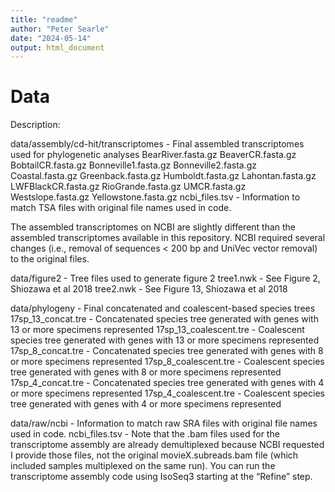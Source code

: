 ```yaml
---
title: "readme"
author: "Peter Searle"
date: "2024-05-14"
output: html_document
---
```


# Data

Description: 

data/assembly/cd-hit/transcriptomes - Final assembled transcriptomes used for phylogenetic analyses
  BearRiver.fasta.gz
  BeaverCR.fasta.gz
  BobtailCR.fasta.gz
  Bonneville1.fasta.gz
  Bonneville2.fasta.gz
  Coastal.fasta.gz
  Greenback.fasta.gz
  Humboldt.fasta.gz
  Lahontan.fasta.gz
  LWFBlackCR.fasta.gz
  RioGrande.fasta.gz
  UMCR.fasta.gz
  Westslope.fasta.gz
  Yellowstone.fasta.gz
  ncbi_files.tsv -  Information to match TSA files with original file names used in code. 

The assembled transcriptomes on NCBI are slightly different than the assembled transcriptomes available in this repository. NCBI required several changes (i.e., removal of sequences < 200 bp and UniVec vector removal) to the original files.

data/figure2 - Tree files used to generate figure 2
  tree1.nwk - See Figure 2, Shiozawa et al 2018
  tree2.nwk - See Figure 13, Shiozawa et al 2018

data/phylogeny - Final concatenated and coalescent-based species trees
  17sp_13_concat.tre - Concatenated species tree generated with genes with 13 or more specimens represented
  17sp_13_coalescent.tre - Coalescent species tree generated with genes with 13 or more specimens represented
  17sp_8_concat.tre - Concatenated species tree generated with genes with 8 or more specimens represented
  17sp_8_coalescent.tre - Coalescent species tree generated with genes with 8 or more specimens represented
  17sp_4_concat.tre - Concatenated species tree generated with genes with 4 or more specimens represented
  17sp_4_coalescent.tre - Coalescent species tree generated with genes with 4 or more specimens represented

data/raw/ncbi - Information to match raw SRA files with original file names used in code.
  ncbi_files.tsv - Note that the .bam files used for the transcriptome assembly are already demultiplexed because NCBI requested I provide those files, not the original movieX.subreads.bam file (which included samples multiplexed on the same run). You can run the transcriptome assembly code using IsoSeq3 starting at the "Refine" step.
  

  
  
